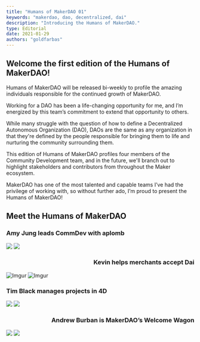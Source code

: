 ```yaml
---
title: "Humans of MakerDAO 01"
keywords: "makerdao, dao, decentralized, dai"
description: "Introducing the Humans of MakerDAO."
type: Editorial
date: 2021-01-29
authors: "goldfarbas"
---
```


## Welcome the first edition of the Humans of MakerDAO!

Humans of MakerDAO will be released bi-weekly to profile the amazing individuals responsible for the continued growth of MakerDAO.

Working for a DAO has been a life-changing opportunity for me, and I’m energized by this team’s commitment to extend that opportunity to others. 

While many struggle with the question of how to define a Decentralized Autonomous Organization (DAO), DAOs are the same as any organization in that they're defined by the people responsible for bringing them to life and nurturing the community surrounding them.

This edition of Humans of MakerDAO profiles four members of the Community Development team, and in the future, we'll branch out to highlight stakeholders and contributors from throughout the Maker ecosystem.

MakerDAO has one of the most talented and capable teams I’ve had the privilege of working with, so without further ado, I’m proud to present the Humans of MakerDAO!
      
## Meet the Humans of MakerDAO

### **Amy Jung** leads CommDev with aplomb
![](https://i.imgur.com/cCtQN0H.png) ![](https://i.imgur.com/MyfSA8w.png)

### <p style="text-align: right;"> <b>Kevin</b> helps merchants accept Dai </p>
![Imgur](https://i.ibb.co/dcRFJQx/Frame-78.png) ![Imgur](https://i.imgur.com/SaQ6Jh3.png)

### **Tim Black** manages projects in 4D
![](https://i.ibb.co/X2d8D3Z/Tim-headshot-high-rez.png) ![](https://i.imgur.com/PmjZPxd.png)

### <p style="text-align: right;"> <b>Andrew Burban</b> is MakerDAO’s Welcome Wagon </p>
![](https://i.imgur.com/hmZ36Ir.png) ![](https://i.imgur.com/QLtPVfg.png)
